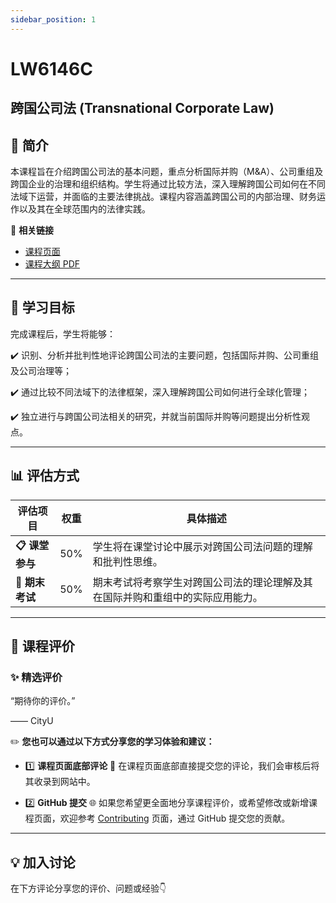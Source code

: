 ```yaml
---
sidebar_position: 1
---
```


# LW6146C
## 跨国公司法 (Transnational Corporate Law)

## **📘 简介**
本课程旨在介绍跨国公司法的基本问题，重点分析国际并购（M&A）、公司重组及跨国企业的治理和组织结构。学生将通过比较方法，深入理解跨国公司如何在不同法域下运营，并面临的主要法律挑战。课程内容涵盖跨国公司的内部治理、财务运作以及其在全球范围内的法律实践。

🔗 **相关链接**
- [课程页面](https://www.cityu.edu.hk/catalogue/pg/202425/course/LW6146C.htm)
- [课程大纲 PDF](https://www.cityu.edu.hk/catalogue/pg/202425/course/LW6146C.pdf)

---

## **🎯 学习目标**

完成课程后，学生将能够：

✔️ 识别、分析并批判性地评论跨国公司法的主要问题，包括国际并购、公司重组及公司治理等；

✔️ 通过比较不同法域下的法律框架，深入理解跨国公司如何进行全球化管理；

✔️ 独立进行与跨国公司法相关的研究，并就当前国际并购等问题提出分析性观点。

---

## **📊 评估方式**

| **评估项目**          | **权重** | **具体描述**                                                                                       |
|----------------------|---------|---------------------------------------------------------------------------------------------------|
| **📋 课堂参与**       | 50%     | 学生将在课堂讨论中展示对跨国公司法问题的理解和批判性思维。                                          |
| **📂 期末考试**       | 50%     | 期末考试将考察学生对跨国公司法的理论理解及其在国际并购和重组中的实际应用能力。                    |

---

## **💬 课程评价**

### ✨ **精选评价**
<div className={commentStyles.commentBox}>
    <p className={commentStyles.commentText}>
        “期待你的评价。”
    </p>
    <p className={commentStyles.commentAuthor}>—— CityU</p>
</div>

✏️ **您也可以通过以下方式分享您的学习体验和建议：**

- 1️⃣ **课程页面底部评论**
💬 在课程页面底部直接提交您的评论，我们会审核后将其收录到网站中。

- 2️⃣ **GitHub 提交**
🌐 如果您希望更全面地分享课程评价，或希望修改或新增课程页面，欢迎参考 [Contributing](https://penjc.github.io/CityU/contributing) 页面，通过 GitHub 提交您的贡献。

---

## **💡 加入讨论**

在下方评论分享您的评价、问题或经验👇
<Utterances />